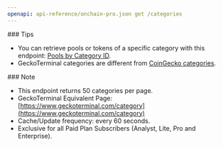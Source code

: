 ```yaml
---
openapi: api-reference/onchain-pro.json get /categories
---
```


<Tip>
  ### Tips

  - You can retrieve pools or tokens of a specific category with this endpoint: [Pools by Category ID](https://docs.coingecko.com/reference/pools-category).
  - GeckoTerminal categories are different from [CoinGecko categories](https://docs.coingecko.com/reference/coins-categories-list).
</Tip>

<Note>
  ### Note

  - This endpoint returns 50 categories per page.
  - GeckoTerminal Equivalent Page: [https://www.geckoterminal.com/category](https://www.geckoterminal.com/category)
  - Cache/Update frequency: every 60 seconds.
  - Exclusive for all Paid Plan Subscribers (Analyst, Lite, Pro and Enterprise).
</Note>